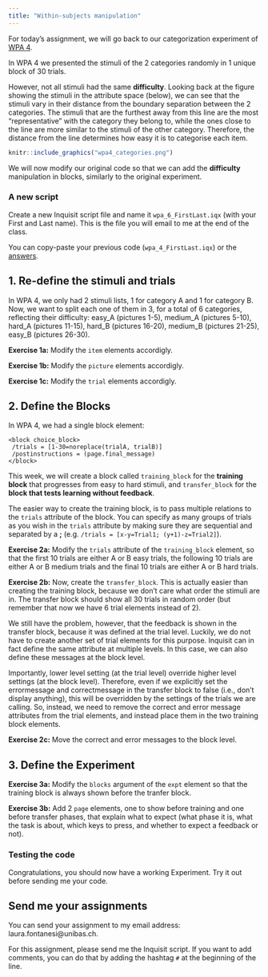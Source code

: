 ```yaml
---
title: "Within-subjects manipulation"
---
```


For today's assignment, we will go back to our categorization experiment of [WPA 4](https://laurafontanesi.github.io/programming_experiments_seminar/wpa4.html).

In WPA 4 we presented the stimuli of the 2 categories randomly in 1 unique block of 30 trials.

However, not all stimuli had the same **difficulty**. Looking back at the figure showing the stimuli in the attribute space (below), we can see that the stimuli vary in their distance from the boundary separation between the 2 categories. The stimuli that are the furthest away from this line are the most "representative" with the category they belong to, while the ones close to the line are more similar to the stimuli of the other category. Therefore, the distance from the line determines how easy it is to categorise each item.

```r
knitr::include_graphics("wpa4_categories.png")
```

We will now modify our original code so that we can add the **difficulty** manipulation in blocks, similarly to the original experiment.

### A new script

Create a new Inquisit script file and name it `wpa_6_FirstLast.iqx` (with your First and Last name). This is the file you will email to me at the end of the class.

You can copy-paste your previous code (`wpa_4_FirstLast.iqx`) or the [answers](https://laurafontanesi.github.io/programming_experiments_seminar/answers/answers_wpa4.iqx).

## 1. Re-define the stimuli and trials

In WPA 4, we only had 2 stimuli lists, 1 for category A and 1 for category B. Now, we want to split each one of them in 3, for a total of 6 categories, reflecting their difficulty: easy_A (pictures 1-5), medium_A (pictures 5-10), hard_A (pictures 11-15), hard_B (pictures 16-20), medium_B (pictures 21-25), easy_B (pictures 26-30).

**Exercise 1a:** Modify the `item` elements accordigly.

**Exercise 1b:** Modify the `picture` elements accordigly.

**Exercise 1c:** Modify the `trial` elements accordigly.

## 2. Define the Blocks

In WPA 4, we had a single block element:

```
<block choice_block>
 /trials = [1-30=noreplace(trialA, trialB)]
 /postinstructions = (page.final_message)
</block>
```
This week, we will create a block called `training_block` for the **training block** that progresses from easy to hard stimuli, and `transfer_block` for the **block that tests learning without feedback**.

The easier way to create the training block, is to pass multiple relations to the `trials` attribute of the block. You can specify as many groups of trials as you wish in the `trials` attribute by making sure they are sequential and separated by a **;** (e.g. `/trials = [x-y=Trial1; (y+1)-z=Trial2]`).

**Exercise 2a:** Modify the `trials` attribute of the `training_block` element, so that the first 10 trials are either A or B easy trials, the following 10 trials are either A or B medium trials and the final 10 trials are either A or B hard trials.

**Exercise 2b:** Now, create the `transfer_block`. This is actually easier than creating the training block, because we don't care what order the stimuli are in. The transfer block should show all 30 trials in random order (but remember that now we have 6 trial elements instead of 2). 

We still have the problem, however, that the feedback is shown in the transfer block, because it was defined at the trial level. Luckily, we do not have to create another set of trial elements for this purpose. Inquisit can in fact define the same attribute at multiple levels. In this case, we can also define these messages at the block level.

Importantly, lower level setting (at the trial level) override higher level settings (at the block level). Therefore, even if we explicitly set the errormessage and correctmessage in the transfer block to false (i.e., don't display anything), this will be overridden by the settings of the trials we are calling. So, instead, we need to remove the correct and error message attributes from the trial elements, and instead place them in the two training block elements.

**Exercise 2c:** Move the correct and error messages to the block level.

## 3. Define the Experiment

**Exercise 3a:** Modify the `blocks` argument of the `expt` element so that the training block is always shown before the tranfer block.

**Exercise 3b:** Add 2 `page` elements, one to show before training and one before transfer phases, that explain what to expect (what phase it is, what the task is about, which keys to press, and whether to expect a feedback or not).

### Testing the code

Congratulations, you should now have a working Experiment. Try it out before sending me your code.

## Send me your assignments

You can send your assignment to my email address: laura.fontanesi@unibas.ch. 

For this assignment, please send me the Inquisit script. If you want to add comments, you can do that by adding the hashtag `#` at the beginning of the line.
